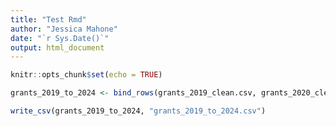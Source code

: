 ```yaml
---
title: "Test Rmd"
author: "Jessica Mahone"
date: "`r Sys.Date()`"
output: html_document
---
```


```r
knitr::opts_chunk$set(echo = TRUE)
```

```r
grants_2019_to_2024 <- bind_rows(grants_2019_clean.csv, grants_2020_clean.csv, grants_2021_clean.csv, grants_2022_clean.csv, grants_2023_clean.csv, grants_2024_clean.csv)
```

```r
write_csv(grants_2019_to_2024, "grants_2019_to_2024.csv")
```


